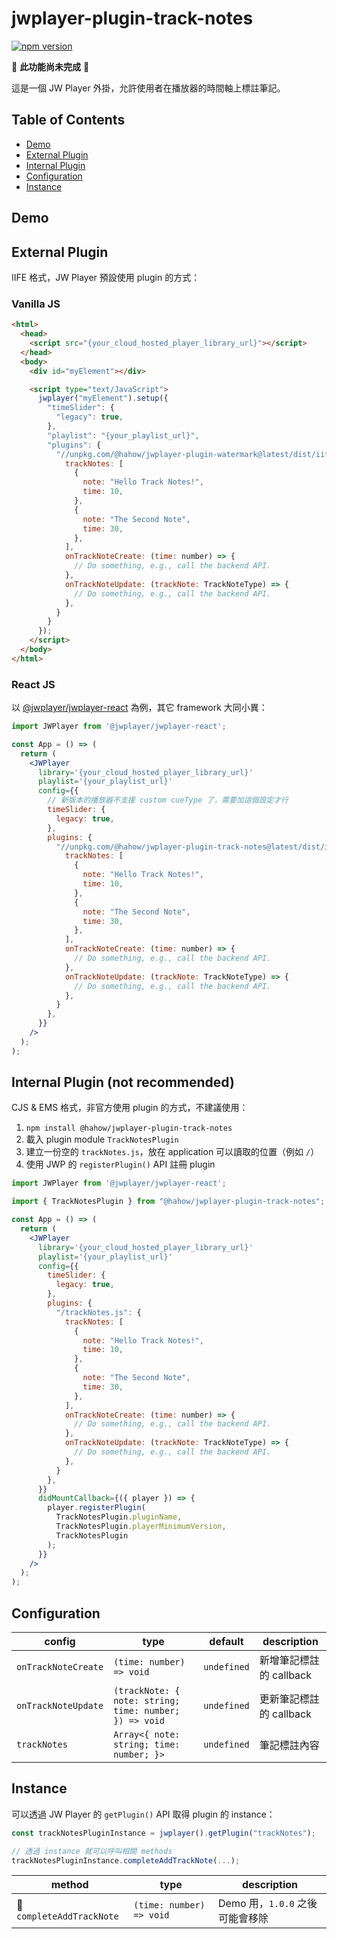 
# jwplayer-plugin-track-notes

[![npm version](https://badge.fury.io/js/@hahow%2Fjwplayer-plugin-track-notes.svg)](https://badge.fury.io/js/@hahow%2Fjwplayer-plugin-track-notes)

🚧 **此功能尚未完成** 🚧

這是一個 JW Player 外掛，允許使用者在播放器的時間軸上標註筆記。

## Table of Contents

- [Demo](#demo)
- [External Plugin](#external-plugin)
- [Internal Plugin](#internal-plugin-not-recommended)
- [Configuration](#configuration)
- [Instance](#instance)

## Demo

<Story id="track-notes--track-notes" />

## External Plugin

IIFE 格式，JW Player 預設使用 plugin 的方式：

### Vanilla JS

```html
<html>
  <head>
    <script src="{your_cloud_hosted_player_library_url}"></script>
  </head>
  <body>
    <div id="myElement"></div>

    <script type="text/JavaScript">
      jwplayer("myElement").setup({
        "timeSlider": {
          "legacy": true,
        },
        "playlist": "{your_playlist_url}",
        "plugins": {
          "//unpkg.com/@hahow/jwplayer-plugin-watermark@latest/dist/iife/trackNotes.js": {
            trackNotes: [
              {
                note: "Hello Track Notes!",
                time: 10,
              },
              {
                note: "The Second Note",
                time: 30,
              },
            ],
            onTrackNoteCreate: (time: number) => {
              // Do something, e.g., call the backend API.
            },
            onTrackNoteUpdate: (trackNote: TrackNoteType) => {
              // Do something, e.g., call the backend API.
            },
          }
        }
      });
    </script>
  </body>
</html>
```

### React JS

以 [@jwplayer/jwplayer-react](https://github.com/jwplayer/jwplayer-react) 為例，其它 framework 大同小異：

```jsx
import JWPlayer from '@jwplayer/jwplayer-react';

const App = () => (
  return (
    <JWPlayer
      library='{your_cloud_hosted_player_library_url}'
      playlist='{your_playlist_url}'
      config={{
        // 新版本的播放器不支援 custom cueType 了，需要加這個設定才行
        timeSlider: {
          legacy: true,
        },
        plugins: {
          "//unpkg.com/@hahow/jwplayer-plugin-track-notes@latest/dist/iife/trackNotes.js": {
            trackNotes: [
              {
                note: "Hello Track Notes!",
                time: 10,
              },
              {
                note: "The Second Note",
                time: 30,
              },
            ],
            onTrackNoteCreate: (time: number) => {
              // Do something, e.g., call the backend API.
            },
            onTrackNoteUpdate: (trackNote: TrackNoteType) => {
              // Do something, e.g., call the backend API.
            },
          }
        },
      }}
    />
  );
);
```

## Internal Plugin (not recommended)

CJS & EMS 格式，非官方使用 plugin 的方式，不建議使用：

1. `npm install @hahow/jwplayer-plugin-track-notes`
1. 載入 plugin module `TrackNotesPlugin`
1. 建立一份空的 `trackNotes.js`，放在 application 可以讀取的位置（例如 `/`）
1. 使用 JWP 的 `registerPlugin()` API 註冊 plugin

```jsx
import JWPlayer from '@jwplayer/jwplayer-react';

import { TrackNotesPlugin } from "@hahow/jwplayer-plugin-track-notes";

const App = () => (
  return (
    <JWPlayer
      library='{your_cloud_hosted_player_library_url}'
      playlist='{your_playlist_url}'
      config={{
        timeSlider: {
          legacy: true,
        },
        plugins: {
          "/trackNotes.js": {
            trackNotes: [
              {
                note: "Hello Track Notes!",
                time: 10,
              },
              {
                note: "The Second Note",
                time: 30,
              },
            ],
            onTrackNoteCreate: (time: number) => {
              // Do something, e.g., call the backend API.
            },
            onTrackNoteUpdate: (trackNote: TrackNoteType) => {
              // Do something, e.g., call the backend API.
            },
          }
        },
      }}
      didMountCallback={({ player }) => {
        player.registerPlugin(
          TrackNotesPlugin.pluginName,
          TrackNotesPlugin.playerMinimumVersion,
          TrackNotesPlugin
        );
      }}
    />
  );
);
```

## Configuration

| config              | type                                                   | default     | description             |
| ------------------- | ------------------------------------------------------ | ----------- | ----------------------- |
| `onTrackNoteCreate` | `(time: number) => void`                               | `undefined` | 新增筆記標註的 callback |
| `onTrackNoteUpdate` | `(trackNote: { note: string; time: number; }) => void` | `undefined` | 更新筆記標註的 callback |
| `trackNotes`        | `Array<{ note: string; time: number; }>`               | `undefined` | 筆記標註內容            |

## Instance

可以透過 JW Player 的 `getPlugin()` API 取得 plugin 的 instance：

```js
const trackNotesPluginInstance = jwplayer().getPlugin("trackNotes");

// 透過 instance 就可以呼叫相關 methods
trackNotesPluginInstance.completeAddTrackNote(...);
```

| method                    | type                     | description                     |
| ------------------------- | ------------------------ | ------------------------------- |
| 🧪 `completeAddTrackNote` | `(time: number) => void` | Demo 用，`1.0.0` 之後可能會移除 |
